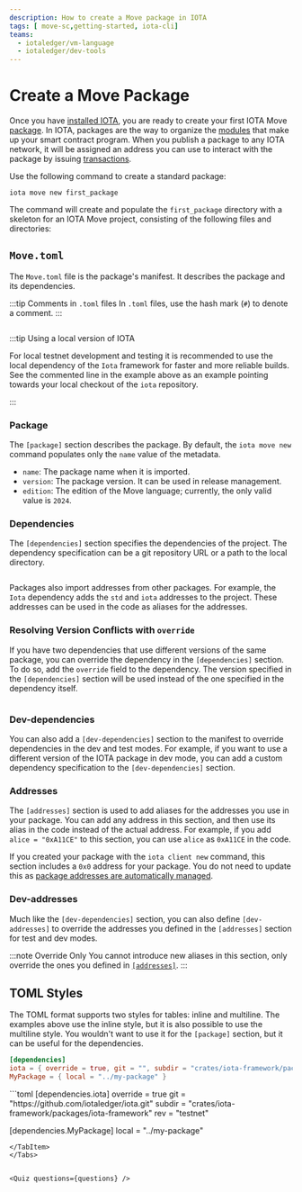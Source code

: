 ```yaml
---
description: How to create a Move package in IOTA
tags: [ move-sc,getting-started, iota-cli]
teams:
  - iotaledger/vm-language
  - iotaledger/dev-tools
---
```



# Create a Move Package

Once you have [installed IOTA](install-iota.mdx), you are ready to create your first IOTA
Move [package](../iota-101/move-overview/package-upgrades/introduction.mdx). In IOTA, packages are the way to organize
the [modules](create-a-module.mdx) that make up your smart contract program. When you publish a package to any IOTA
network, it will be assigned an address you can use to interact with the package by
issuing [transactions](../iota-101/transactions/transactions.mdx).

Use the following command to create a standard package:

```shell
iota move new first_package
```

The command will create and populate the `first_package` directory with a skeleton for an IOTA Move project,
consisting of the following files and directories:

## `Move.toml`

The `Move.toml` file is the package's manifest. It describes the package and its dependencies.

:::tip Comments in `.toml` files
In `.toml` files, use the hash mark (`#`) to denote a comment.
:::

```toml file=<rootDir>/examples/move/first_package/Move.toml
```

:::tip Using a local version of IOTA

For local testnet development and testing it is recommended to use the local dependency of the `Iota` framework for faster and more reliable builds. See the commented line in the example above as an example pointing towards your local checkout of the `iota` repository.

:::

### Package

The `[package]` section describes the package. By default, the `iota move new` command populates only the `name` value
of the metadata.

- `name`: The package name when it is imported.
- `version`: The package version. It can be used in release management.
- `edition`: The edition of the Move language; currently, the only valid value is `2024`.

### Dependencies

The `[dependencies]` section specifies the dependencies of the project. The dependency specification can be a git
repository URL or a path to the local directory.

```toml file=<rootDir>/examples/move/first_package/Move.toml#L10-L15
```

Packages also import addresses from other packages. For example, the `Iota` dependency adds the `std` and `iota` addresses
to the project. These addresses can be used in the code as aliases for the addresses.

### Resolving Version Conflicts with `override`

If you have two dependencies that use different versions of the same package, you can override the dependency in
the `[dependencies]` section. To do so, add the `override` field to the dependency. The version specified in
the `[dependencies]` section will be used instead of the one specified in the dependency itself.

```toml file=<rootDir>/examples/move/first_package/Move.toml#L17-L19
```

### Dev-dependencies

You can also add a `[dev-dependencies]` section to the manifest to override dependencies in the dev and test modes. For
example, if you want to use a different version of the IOTA package in dev mode, you can add a custom dependency
specification to the `[dev-dependencies]` section.

### Addresses

The `[addresses]` section is used to add aliases for the addresses you use in your package. You can add any address in
this section, and then use its alias in the code instead of the actual address. For example, if you
add `alice = "0xA11CE"` to this section, you can use `alice` as `0xA11CE` in the code. 

If you created your package with the `iota client new` command, this section includes a `0x0` address for your package. You do not need to update this as [package addresses are automatically managed](../iota-101/move-overview/package-upgrades/automated-address-management.mdx).

### Dev-addresses

Much like the `[dev-dependencies]` section, you can also define `[dev-addresses]` to override the addresses you defined
in the `[addresses]` section for test and dev modes.

:::note Override Only
You cannot introduce new aliases in this section, only override the ones you defined in [`[addresses]`](#addresses).
:::

## TOML Styles

The TOML format supports two styles for tables: inline and multiline. The examples above use the inline style, but it is
also possible to use the multiline style. You wouldn't want to use it for the `[package]` section, but it can be useful
for the dependencies.

<Tabs groupId="toml-style">
<TabItem label="Inline" value="inline">

```toml
[dependencies]
iota = { override = true, git = "", subdir = "crates/iota-framework/packages/iota-framework", rev = "testnet" }
MyPackage = { local = "../my-package" }
```

</TabItem>
<TabItem label="Multiline" value="multiline">
```toml
[dependencies.iota]
override = true
git = "https://github.com/iotaledger/iota.git"
subdir = "crates/iota-framework/packages/iota-framework"
rev = "testnet"

[dependencies.MyPackage]
local = "../my-package"

```
</TabItem>
</Tabs>


<Quiz questions={questions} />